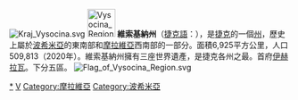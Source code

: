 [[File:Kraj_Vysocina.svg|right]]
[[File:Vysocina_Region_CoA_CZ.svg|50px]]
'''維索基納州'''（[[捷克語|捷克語]]：'''{{lang|cs|Kraj Vysočina}}'''），是[[捷克|捷克]]的一個[[捷克行政區劃|州]]，歷史上屬於[[波希米亞|波希米亞]]的東南部和[[摩拉維亞|摩拉維亞]]西南部的一部分。面積6,925平方公里，人口509,813（2020年）。維索基納州擁有三座世界遺產，是捷克各州之最。首府[[伊赫拉瓦|伊赫拉瓦]]。下分五區。
[[File:Flag_of_Vysocina_Region.svg|right]]

{{捷克行政區劃|nocat}}

[[Category:维索基纳州|*]]
[[Category:捷克州份|V]]
[[Category:摩拉維亞|Category:摩拉維亞]]
[[Category:波希米亞|Category:波希米亞]]